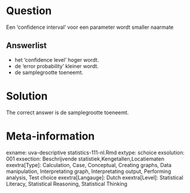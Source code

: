 Question
========

Een 'confidence interval' voor een parameter wordt smaller naarmate 

Answerlist
----------
* het 'confidence level' hoger wordt.
* de 'error probability' kleiner wordt.
* de samplegrootte toeneemt.

Solution
========

The correct answer is  de samplegrootte toeneemt. 

Meta-information
================
exname: uva-descriptive statistics-111-nl.Rmd 
extype: schoice 
exsolution: 001 
exsection: Beschrijvende statistiek,Kengetallen,Locatiematen 
exextra[Type]: Calculation, Case, Conceptual, Creating graphs, Data manipulation, Interpretating graph, Interpretating output, Performing analysis, Test choice 
exextra[Langauge]: Dutch 
exextra[Level]: Statistical Literacy, Statistical Reasoning, Statistical Thinking 
